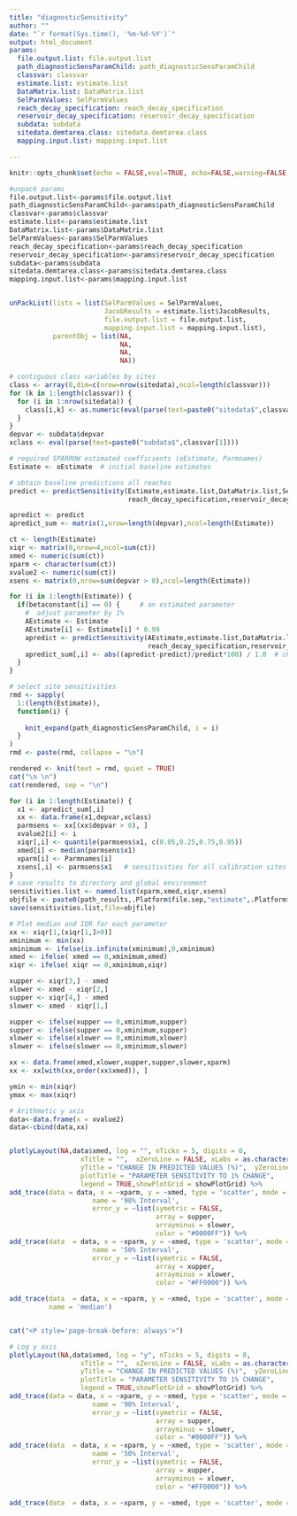 ```yaml
---
title: "diagnosticSensitivity"
author: ""
date: "`r format(Sys.time(), '%m-%d-%Y')`"
output: html_document
params:
  file.output.list: file.output.list
  path_diagnosticSensParamChild: path_diagnosticSensParamChild
  classvar: classvar
  estimate.list: estimate.list
  DataMatrix.list: DataMatrix.list
  SelParmValues: SelParmValues
  reach_decay_specification: reach_decay_specification
  reservoir_decay_specification: reservoir_decay_specification
  subdata: subdata
  sitedata.demtarea.class: sitedata.demtarea.class
  mapping.input.list: mapping.input.list

---
```


```r
knitr::opts_chunk$set(echo = FALSE,eval=TRUE, echo=FALSE,warning=FALSE, message = FALSE)
```

```r
#unpack params
file.output.list<-params$file.output.list
path_diagnosticSensParamChild<-params$path_diagnosticSensParamChild
classvar<-params$classvar
estimate.list<-params$estimate.list
DataMatrix.list<-params$DataMatrix.list
SelParmValues<-params$SelParmValues
reach_decay_specification<-params$reach_decay_specification
reservoir_decay_specification<-params$reservoir_decay_specification
subdata<-params$subdata
sitedata.demtarea.class<-params$sitedata.demtarea.class
mapping.input.list<-params$mapping.input.list


unPackList(lists = list(SelParmValues = SelParmValues,
                        JacobResults = estimate.list$JacobResults,
                        file.output.list = file.output.list,
                        mapping.input.list = mapping.input.list),
           parentObj = list(NA,
                            NA,
                            NA,
                            NA))

# contiguous class variables by sites
class <- array(0,dim=c(nrow=nrow(sitedata),ncol=length(classvar))) 
for (k in 1:length(classvar)) { 
  for (i in 1:nrow(sitedata)) {
    class[i,k] <- as.numeric(eval(parse(text=paste0("sitedata$",classvar[k],"[",i,"]"))))
  } 
}
depvar <- subdata$depvar
xclass <- eval(parse(text=paste0("subdata$",classvar[1])))
```

```r
# required SPARROW estimated coefficients (oEstimate, Parmnames)
Estimate <- oEstimate  # initial baseline estimates

# obtain baseline predictions all reaches
predict <- predictSensitivity(Estimate,estimate.list,DataMatrix.list,SelParmValues,
                              reach_decay_specification,reservoir_decay_specification,subdata)

apredict <- predict
apredict_sum <- matrix(1,nrow=length(depvar),ncol=length(Estimate))

ct <- length(Estimate)
xiqr <- matrix(0,nrow=4,ncol=sum(ct))
xmed <- numeric(sum(ct))
xparm <- character(sum(ct))
xvalue2 <- numeric(sum(ct))
xsens <- matrix(0,nrow=sum(depvar > 0),ncol=length(Estimate))

for (i in 1:length(Estimate)) {
  if(betaconstant[i] == 0) {     # an estimated parameter
    #  adjust parameter by 1%
    AEstimate <- Estimate
    AEstimate[i] <- Estimate[i] * 0.99
    apredict <- predictSensitivity(AEstimate,estimate.list,DataMatrix.list,SelParmValues,
                                   reach_decay_specification,reservoir_decay_specification,subdata)
    apredict_sum[,i] <- abs((apredict-predict)/predict*100) / 1.0  # change relative to 1% change
  }
}
```


```r
# select site sensitivities 
rmd <- sapply(
  1:(length(Estimate)),
  function(i) {
    
    knit_expand(path_diagnosticSensParamChild, i = i)
  }
)
rmd <- paste(rmd, collapse = "\n")

```

```r

rendered <- knit(text = rmd, quiet = TRUE)
cat("\n \n")
cat(rendered, sep = "\n")

```


```r
for (i in 1:length(Estimate)) {
  x1 <- apredict_sum[,i]
  xx <- data.frame(x1,depvar,xclass)
  parmsens <- xx[(xx$depvar > 0), ] 
  xvalue2[i] <- i
  xiqr[,i] <- quantile(parmsens$x1, c(0.05,0.25,0.75,0.95)) 
  xmed[i] <- median(parmsens$x1)
  xparm[i] <- Parmnames[i]
  xsens[,i] <- parmsens$x1   # sensitivities for all calibration sites
}   
# save results to directory and global environment
sensitivities.list <- named.list(xparm,xmed,xiqr,xsens)
objfile <- paste0(path_results,.Platform$file.sep,"estimate",.Platform$file.sep,run_id,"_sensitivities.list") 
save(sensitivities.list,file=objfile)

# Plot median and IQR for each parameter
xx <- xiqr[1,(xiqr[1,]>0)]  
xminimum <- min(xx)
xminimum <- ifelse(is.infinite(xminimum),0,xminimum)
xmed <- ifelse( xmed == 0,xminimum,xmed)
xiqr <- ifelse( xiqr == 0,xminimum,xiqr)

xupper <- xiqr[3,] - xmed
xlower <- xmed - xiqr[2,]
supper <- xiqr[4,] - xmed
slower <- xmed - xiqr[1,]

xupper <- ifelse(xupper == 0,xminimum,xupper)
supper <- ifelse(supper == 0,xminimum,supper)
xlower <- ifelse(xlower == 0,xminimum,xlower)
slower <- ifelse(slower == 0,xminimum,slower)

xx <- data.frame(xmed,xlower,xupper,supper,slower,xparm)
xx <- xx[with(xx,order(xx$xmed)), ]  

ymin <- min(xiqr)
ymax <- max(xiqr)

# Arithmetic y axis
data<-data.frame(x = xvalue2)
data<-cbind(data,xx)


plotlyLayout(NA,data$xmed, log = "", nTicks = 5, digits = 0,
                  xTitle = "",  xZeroLine = FALSE, xLabs = as.character(data$xparm),
                  yTitle = "CHANGE IN PREDICTED VALUES (%)",  yZeroLine = FALSE,ymin = ymin, ymax = ymax,
                  plotTitle = "PARAMETER SENSITIVITY TO 1% CHANGE",
                  legend = TRUE,showPlotGrid = showPlotGrid) %>%
add_trace(data = data, x = ~xparm, y = ~xmed, type = 'scatter', mode = 'markers',color = I("#0000FF"),
                     name = '90% Interval',
                     error_y = ~list(symetric = FALSE,
                                     array = supper,
                                     arrayminus = slower,
                                     color = "#0000FF")) %>%
add_trace(data  = data, x = ~xparm, y = ~xmed, type = 'scatter', mode = 'markers',color = I("#FF0000"),
                     name = '50% Interval',
                     error_y = ~list(symetric = FALSE,
                                     array = xupper,
                                     arrayminus = xlower,
                                     color = "#FF0000")) %>%

add_trace(data  = data, x = ~xparm, y = ~xmed, type = 'scatter', mode = 'markers',color = I("black"),
          name = 'median')



```

```r
cat("<P style='page-break-before: always'>") 
```

```r

# Log y axis
plotlyLayout(NA,data$xmed, log = "y", nTicks = 5, digits = 0,
                  xTitle = "",  xZeroLine = FALSE, xLabs = as.character(data$xparm),
                  yTitle = "CHANGE IN PREDICTED VALUES (%)",  yZeroLine = FALSE,ymin = ymin, ymax = ymax,
                  plotTitle = "PARAMETER SENSITIVITY TO 1% CHANGE",
                  legend = TRUE,showPlotGrid = showPlotGrid) %>%
add_trace(data = data, x = ~xparm, y = ~xmed, type = 'scatter', mode = 'markers',color = I("#0000FF"),
                     name = '90% Interval',
                     error_y = ~list(symetric = FALSE,
                                     array = supper,
                                     arrayminus = slower,
                                     color = "#0000FF")) %>%
add_trace(data  = data, x = ~xparm, y = ~xmed, type = 'scatter', mode = 'markers',color = I("#FF0000"),
                     name = '50% Interval',
                     error_y = ~list(symetric = FALSE,
                                     array = xupper,
                                     arrayminus = xlower,
                                     color = "#FF0000")) %>%

add_trace(data  = data, x = ~xparm, y = ~xmed, type = 'scatter', mode = 'markers',color = I("black"),name = 'median')#,


```
